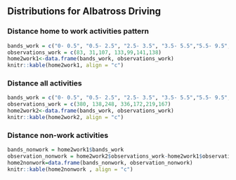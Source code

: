 ```r

```

## Distributions for Albatross Driving

### Distance home to work activities pattern

```r
bands_work = c("0- 0.5", "0.5- 2.5", "2.5- 3.5", "3.5- 5.5","5.5- 9.5", "9.5- 17.5", "more than 17.5")
observations_work = c(83, 31,107, 133,99,141,138)
home2work1<-data.frame(bands_work, observations_work)
knitr::kable(home2work1, align = "c")

```


### Distance all activities
```r
bands_work = c("0- 0.5", "0.5- 2.5", "2.5- 3.5", "3.5- 5.5","5.5- 9.5", "9.5- 17.5", "more than 17.5")
observations_work = c(380, 138,248, 336,172,219,167)
home2work2<-data.frame(bands_work, observations_work)
knitr::kable(home2work2, align = "c")
```

### Distance non-work activities
```r
bands_nonwork = home2work1$bands_work
observation_nonwork = home2work2$observations_work-home2work1$observations_work
home2nonwork=data.frame(bands_nonwork, observation_nonwork)
knitr::kable(home2nonwork , align = "c")

```

